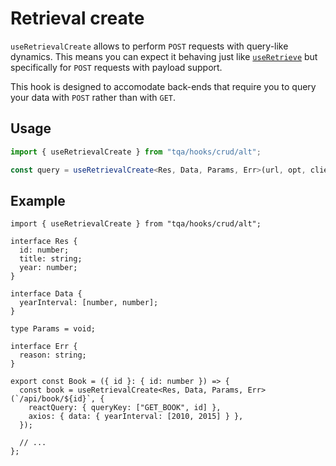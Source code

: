# Retrieval create

`useRetrievalCreate` allows to perform `POST` requests with query-like dynamics.
This means you can expect it behaving just like [`useRetrieve`](/retrieve-status)
but specifically for `POST` requests with payload support.

This hook is designed to accomodate back-ends that require you to query your
data with `POST` rather than with `GET`.

## Usage

```ts filename="TypeScript"
import { useRetrievalCreate } from "tqa/hooks/crud/alt";

const query = useRetrievalCreate<Res, Data, Params, Err>(url, opt, client);
```

## Example

```tsx filename="TypeScript (TSX)"
import { useRetrievalCreate } from "tqa/hooks/crud/alt";

interface Res {
  id: number;
  title: string;
  year: number;
}

interface Data {
  yearInterval: [number, number];
}

type Params = void;

interface Err {
  reason: string;
}

export const Book = ({ id }: { id: number }) => {
  const book = useRetrievalCreate<Res, Data, Params, Err>(`/api/book/${id}`, {
    reactQuery: { queryKey: ["GET_BOOK", id] },
    axios: { data: { yearInterval: [2010, 2015] } },
  });

  // ...
};
```
